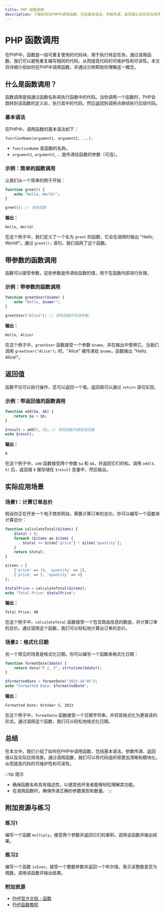 ```yaml
---
title: PHP 函数调用
description: 了解如何在PHP中调用函数，包括基本语法、参数传递、返回值以及实际应用场景。
---
```


# PHP 函数调用

在PHP中，函数是一段可重复使用的代码块，用于执行特定任务。通过调用函数，我们可以避免重复编写相同的代码，从而提高代码的可维护性和可读性。本文将详细介绍如何在PHP中调用函数，并通过示例帮助你理解这一概念。

## 什么是函数调用？

函数调用是指通过函数名称来执行函数中的代码。当你调用一个函数时，PHP会跳转到该函数的定义处，执行其中的代码，然后返回到调用点继续执行后续代码。

### 基本语法

在PHP中，调用函数的基本语法如下：

```php
functionName(argument1, argument2, ...);
```

- `functionName` 是函数的名称。
- `argument1`, `argument2`, ... 是传递给函数的参数（可选）。

### 示例：简单的函数调用

让我们从一个简单的例子开始：

```php
function greet() {
    echo "Hello, World!";
}

greet(); // 调用函数
```

**输出：**
```
Hello, World!
```

在这个例子中，我们定义了一个名为 `greet` 的函数，它会在调用时输出 "Hello, World!"。通过 `greet();` 语句，我们调用了这个函数。

## 带参数的函数调用

函数可以接受参数，这些参数是传递给函数的值，用于在函数内部进行处理。

### 示例：带参数的函数调用

```php
function greetUser($name) {
    echo "Hello, $name!";
}

greetUser("Alice"); // 调用函数并传递参数
```

**输出：**
```
Hello, Alice!
```

在这个例子中，`greetUser` 函数接受一个参数 `$name`，并在输出中使用它。当我们调用 `greetUser("Alice");` 时，"Alice" 被传递给 `$name`，函数输出 "Hello, Alice!"。

## 返回值

函数不仅可以执行操作，还可以返回一个值。返回值可以通过 `return` 语句实现。

### 示例：带返回值的函数调用

```php
function add($a, $b) {
    return $a + $b;
}

$result = add(3, 5); // 调用函数并接收返回值
echo $result;
```

**输出：**
```
8
```

在这个例子中，`add` 函数接受两个参数 `$a` 和 `$b`，并返回它们的和。调用 `add(3, 5)` 后，返回值 `8` 被存储在 `$result` 变量中，然后输出。

## 实际应用场景

### 场景1：计算订单总价

假设你正在开发一个电子商务网站，需要计算订单的总价。你可以编写一个函数来计算总价：

```php
function calculateTotal($items) {
    $total = 0;
    foreach ($items as $item) {
        $total += $item['price'] * $item['quantity'];
    }
    return $total;
}

$items = [
    ['price' => 10, 'quantity' => 2],
    ['price' => 5, 'quantity' => 4]
];

$totalPrice = calculateTotal($items);
echo "Total Price: $totalPrice";
```

**输出：**
```
Total Price: 40
```

在这个例子中，`calculateTotal` 函数接受一个包含商品信息的数组，并计算订单的总价。通过调用这个函数，我们可以轻松地计算出订单的总价。

### 场景2：格式化日期

另一个常见的场景是格式化日期。你可以编写一个函数来格式化日期：

```php
function formatDate($date) {
    return date("F j, Y", strtotime($date));
}

$formattedDate = formatDate("2023-10-05");
echo "Formatted Date: $formattedDate";
```

**输出：**
```
Formatted Date: October 5, 2023
```

在这个例子中，`formatDate` 函数接受一个日期字符串，并将其格式化为更易读的形式。通过调用这个函数，我们可以轻松地格式化日期。

## 总结

在本文中，我们介绍了如何在PHP中调用函数，包括基本语法、参数传递、返回值以及实际应用场景。通过调用函数，我们可以将代码组织得更加清晰和模块化，从而提高代码的可维护性和可读性。

:::tip 提示
- 确保函数名称具有描述性，以便其他开发者能够轻松理解其功能。
- 在调用函数时，确保传递正确的参数类型和数量。
:::

## 附加资源与练习

### 练习1
编写一个函数 `multiply`，接受两个参数并返回它们的乘积。调用该函数并输出结果。

### 练习2
编写一个函数 `isEven`，接受一个整数参数并返回一个布尔值，表示该整数是否为偶数。调用该函数并输出结果。

### 附加资源
- [PHP官方文档 - 函数](https://www.php.net/manual/en/functions.user-defined.php)
- [PHP函数教程](https://www.w3schools.com/php/php_functions.asp)
